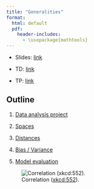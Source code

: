 ```yaml
--- 
title: "Generalities"
format: 
  html: default
  pdf:
    header-includes:
      - \usepackage{mathtools} 
--- 
```


* Slides: [link](../slides/03-generalites-slides.qmd)

* TD: [link](../td/03-generalites-td.qmd)

* TP: [link](../td/03-generalites-tp.qmd)

## Outline 

1. [Data analysis project](./generalities/01-stat.qmd)

2. [Spaces](./generalities/02-spaces.qmd)

3. [Distances](./generalities/03-distance.qmd)

4. [Bias / Variance](./generalities/04-bias-variance.qmd)

5. [Model evaluation](./generalities/05-model-evaluation.qmd)

![Correlation ([xkcd:552](https://xkcd.com/552/)).](../include/correlation.png)

